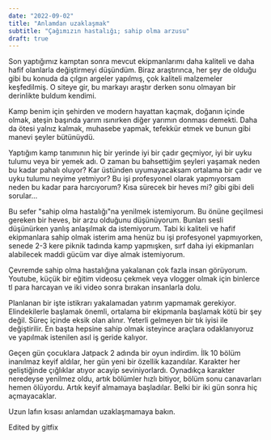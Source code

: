 ```yaml
---
date: "2022-09-02"
title: "Anlamdan uzaklaşmak"
subtitle: "Çağımızın hastalığı; sahip olma arzusu"
draft: true
---
```


Son yaptığımız kamptan sonra mevcut ekipmanlarımı daha kaliteli ve daha hafif
olanlarla değiştirmeyi düşündüm.
Biraz araştırınca, her şey de olduğu gibi bu konuda da çılgın argeler yapılmış,
çok kaliteli malzemeler keşfedilmiş.
O siteye gir, bu markayı araştır derken sonu olmayan bir derinlikte buldum kendimi.

Kamp benim için şehirden ve modern hayattan kaçmak,
doğanın içinde olmak, ateşin başında yarım ısınırken diğer yarımın donması demekti.
Daha da ötesi yalnız kalmak, muhasebe yapmak,
tefekkür etmek ve bunun gibi manevi şeyler bütünüydü.

Yaptığım kamp tanımının hiç bir yerinde iyi bir çadır geçmiyor,
iyi bir uyku tulumu veya bir yemek adı.
O zaman bu bahsettiğim şeyleri yaşamak neden bu kadar pahalı oluyor?
Kar üstünden uyumayacaksam ortalama bir çadır ve uyku tulumu neyime yetmiyor?
Bu işi profesyonel olarak yapmıyorsam neden bu kadar para harcıyorum?
Kısa sürecek bir heves mi? gibi gibi deli sorular...

Bu sefer "sahip olma hastalığı"na yenilmek istemiyorum.
Bu önüne geçilmesi gereken bir heves, bir arzu olduğunu düşünüyorum.
Bunları sesli düşünürken yanlış anlaşılmak da istemiyorum.
Tabi ki kaliteli ve hafif ekipmanlara sahip olmak isterim
ama henüz bu işi profesyonel yapmıyorken,
senede 2-3 kere piknik tadında kamp yapmışken,
sırf daha iyi ekipmanları alabilecek maddi gücüm var diye almak istemiyorum.

Çevremde sahip olma hastalığına yakalanan çok fazla insan görüyorum.
Youtube, küçük bir eğitim videosu çekmek
veya vlogger olmak için binlerce tl para harcayan ve
iki video sonra bırakan insanlarla dolu.

Planlanan bir işte istikrarı yakalamadan yatırım yapmamak gerekiyor.
Elindekilerle başlamak önemli,
ortalama bir ekipmanla başlamak kötü bir şey değil.
Süreç içinde eksik olan alınır.
Yeterli gelmeyen bir tık iyisi ile değiştirilir.
En başta hepsine sahip olmak isteyince araçlara odaklanıyoruz
ve yapılmak istenilen asıl iş geride kalıyor.

Geçen gün çocuklara Jatpack 2 adında bir oyun indirdim.
İlk 10 bölüm inanılmaz keyif aldılar, her gün yeni bir özellik kazandılar.
Karakter her geliştiğinde çığlıklar atıyor acayip seviniyorlardı.
Oynadıkça karakter neredeyse yenilmez oldu, artık bölümler hızlı bitiyor,
bölüm sonu canavarları hemen ölüyordu.
Artık keyif almamaya başladılar.
Belki bir iki gün sonra hiç açmayacaklar.

Uzun lafın kısası anlamdan uzaklaşmamaya bakın.


Edited by gitfix
